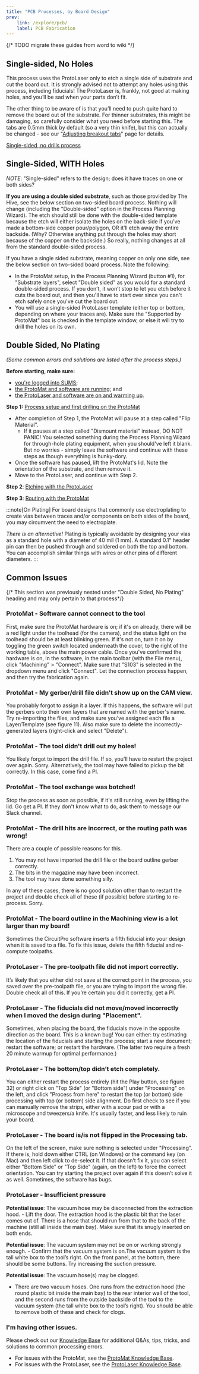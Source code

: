 ```yaml
---
title: "PCB Processes, by Board Design"
prev:
    link: /explore/pcb/
    label: PCB Fabrication
---
```


{/* TODO migrate these guides from word to wiki */}

## Single-sided, No Holes

This process uses the ProtoLaser only to etch a single side of substrate and cut the board out. It is strongly advised not to attempt any holes using this process, including fiducials! The ProtoLaser is, frankly, not good at making holes, and you’ll be sad when your parts don’t fit.

The other thing to be aware of is that you’ll need to push quite hard to remove the board out of the substrate. For thinner substrates, this might be damaging, so carefully consider what you need before starting this. The tabs are 0.5mm thick by default (so a very thin knife), but this can actually be changed - see our "[Adjusting breakout tabs](/pcb/21-protolaser/#guide-how-to-adjust-the-breakout-tabs-on-the-laser)" page for details.

[Single-sided, no drills process](https://gtvault.sharepoint.com/:w:/s/HiveMakerspace/EZKY7KrKwEFKnTCmCzAEnOEBIVD32Zv7U5zpH8woXEz-Pg?e=e8hKqD)


## Single-Sided, WITH Holes

*NOTE*: "Single-sided" refers to the design; does it have traces on one or both sides?

**If you are using a double sided substrate**, such as those provided by The Hive, see the below section on two-sided board process. Nothing will change (including the "Double-sided" option in the Process Planning Wizard). The etch should still be done with the double-sided template because the etch will either isolate the holes on the back-side if you’ve made a bottom-side copper pour/polygon, OR it’ll etch away the entire backside. (Why? Otherwise anything put through the holes may short because of the copper on the backside.) So really, nothing changes at all from the standard double-sided process.

If you have a single sided substrate, meaning copper on only one side, see the below section on two-sided board process. Note the following:

- In the ProtoMat setup, in the Process Planning Wizard (button #1), for "Substrate layers", select "Double sided" as you would for a standard double-sided process. If you don’t, it won’t stop to let you etch before it cuts the board out, and then you'll have to start over since you can't etch safely once you've cut the board out.
- You will use a single-sided ProtoLaser template (either top or bottom, depending on where your traces are). Make sure the "Supported by ProtoMat" box is checked in the template window, or else it will try to drill the holes on its own.


## Double Sided, No Plating

*(Some common errors and solutions are listed after the process steps.)*

**Before starting, make sure:**

- [you're logged into SUMS](https://gtvault.sharepoint.com/:w:/s/HiveMakerspace/EVBq41QPV51FvAhi3I_zkAUBqOHfQh_ylA_ddHQ4ZyzPGA?e=cO0su7);
- [the ProtoMat and software are running](https://gtvault.sharepoint.com/:w:/s/HiveMakerspace/EY2LyqOt_o9Pr8JPhp6u26cBxRIilQx5lEn7qFY9cZ2SoA?e=nH5y1X); and
- [the ProtoLaser and software are on and warming up](https://gtvault.sharepoint.com/:w:/s/HiveMakerspace/EbBDlXvWlSVItrI0YtYitGoBxD4IAhapi2-ZIFklbZFu_w?e=rjlMci).

**Step 1:** [Process setup and first drilling on the ProtoMat](https://gtvault.sharepoint.com/:w:/s/HiveMakerspace/EVU4FeAXtdBLmLRg28Gp1XkBkJj_OcnjsgNE_SWZ_LaIYg?e=0bBHpq)

- After completion of Step 1, the ProtoMat will pause at a step called "Flip Material".
    - If it pauses at a step called "Dismount material" instead, DO NOT PANIC! You selected something during the Process Planning Wizard for through-hole plating equipment, when you should've left it blank. But no worries - simply leave the software and continue with these steps as though everything is hunky-dory.
- Once the software has paused, lift the ProtoMat's lid. Note the orientation of the substrate, and then remove it.
- Move to the ProtoLaser, and continue with Step 2.

**Step 2**: [Etching with the ProtoLaser](https://gtvault.sharepoint.com/:w:/s/HiveMakerspace/ERfKdS6GbVpJo6k_gJ1MgLgB3VVaU7ckSrJCkb4FGMK1IA?e=1rAYmW)

**Step 3**: [Routing with the ProtoMat](https://gtvault.sharepoint.com/:w:/s/HiveMakerspace/Edjj8jMNM41GlLnyGoimobUBNnqyUsva7KgEmdtWk4Ceow?e=brYMfK)

:::note[On Plating]
For board designs that commonly use electroplating to create vias between traces and/or components on both sides of the board, you may circumvent the need to electroplate.

*There is an alternative!* Plating is typically avoidable by designing your vias as a standard hole with a diameter of 40 mil (1 mm). A standard 0.1" header pin can then be pushed through and soldered on both the top and bottom. You can accomplish similar things with wires or other pins of different diameters.
:::

## Common Issues

{/* This section was previously nested under "Double Sided, No Plating" heading and may only pertain to that process*/}

### ProtoMat - Software cannot connect to the tool

First, make sure the ProtoMat hardware is on; if it's on already, there will be a red light under the toolhead (for the camera), and the status light on the toolhead should be at least blinking green. If it's not on, turn it on by toggling the green switch located underneath the cover, to the right of the working table, above the main power cable. Once you've confirmed the hardware is on, in the software, in the main toolbar (with the File menu), click "Machining" > "Connect". Make sure that "S103" is selected in the dropdown menu and click "Connect". Let the connection process happen, and then try the fabrication again.

### ProtoMat - My gerber/drill file didn’t show up on the CAM view.

You probably forgot to assign it a layer. If this happens, the software will put the gerbers onto their own layers that are named with the gerber's name. Try re-importing the files, and make sure you’ve assigned each file a Layer/Template (see figure 11). Also make sure to delete the incorrectly-generated layers (right-click and select "Delete").

### ProtoMat - The tool didn't drill out my holes!

You likely forgot to import the drill file. If so, you'll have to restart the project over again. Sorry. Alternatively, the tool may have failed to pickup the bit correctly. In this case, come find a PI.

### ProtoMat - The tool exchange was botched!

Stop the process as soon as possible, if it's still running, even by lifting the lid. Go get a PI. If they don't know what to do, ask them to message our Slack channel.

### ProtoMat - The drill hits are incorrect, or the routing path was wrong!

There are a couple of possible reasons for this.

1. You may not have imported the drill file or the board outline gerber correctly.
2. The bits in the magazine may have been incorrect.
3. The tool may have done something silly.

In any of these cases, there is no good solution other than to restart the project and double check all of these (if possible) before starting to re-process. Sorry.

### ProtoMat - The board outline in the Machining view is a lot larger than my board!

Sometimes the CircuitPro software inserts a fifth fiducial into your design when it is saved to a file. To fix this issue, delete the fifth fiducial and re-compute toolpaths.

### ProtoLaser - The pre-toolpath file did not import correctly.

It’s likely that you either did not save at the correct point in the process, you saved over the pre-toolpath file, or you are trying to import the wrong file. Double check all of this. If you’re certain you did it correctly, get a PI.

### ProtoLaser - The fiducials did not move/moved incorrectly when I moved the design during "Placement".

Sometimes, when placing the board, the fiducials move in the opposite direction as the board. This is a known bug! You can either: try estimating the location of the fiducials and starting the process; start a new document; restart the software; or restart the hardware. (The latter two require a fresh 20 minute warmup for optimal performance.)

### ProtoLaser - The bottom/top didn’t etch completely.

You can either restart the process entirely (hit the Play button, see figure 32) or right click on "Top Side" (or "Bottom side") under "Processing" on the left, and click "Process from here" to restart the top (or bottom) side processing with top (or bottom) side alignment. Do first check to see if you can manually remove the strips, either with a scour pad or with a microscope and tweezers/a knife. It's usually faster, and less likely to ruin your board.

### ProtoLaser - The board is/is not flipped in the Processing tab.

On the left of the screen, make sure nothing is selected under "Processing". If there is, hold down either CTRL (on Windows) or the command key (on Mac) and then left click to de-select it. If that doesn’t fix it, you can select either "Bottom Side" or "Top Side" (again, on the left) to force the correct orientation. You can try starting the project over again if this doesn’t solve it as well. Sometimes, the software has bugs.

### ProtoLaser - Insufficient pressure
**Potential issue**: The vacuum hose may be disconnected from the extraction hood.
    - Lift the door. The extraction hood is the plastic bit that the laser comes out of. There is a hose that should run from that to the back of the machine (still all inside the main bay). Make sure that its snugly inserted on both ends.

**Potential issue**: The vacuum system may not be on or working strongly enough.
    - Confirm that the vacuum system is on.The vacuum system is the tall white box to the tool’s right. On the front panel, at the bottom, there should be some buttons. Try increasing the suction pressure.

**Potential issue**: The vacuum hose(s) may be clogged.
- There are two vacuum hoses. One runs from the extraction hood (the round plastic bit inside the main bay) to the rear interior wall of the tool, and the second runs from the outside backside of the tool to the vacuum system (the tall white box to the tool’s right). You should be able to remove both of these and check for clogs.

### I'm having other issues.

Please check out our [Knowledge Base](/explore/pcb) for additional Q&As, tips, tricks, and solutions to common processing errors.

- For issues with the ProtoMat, see the [ProtoMat Knowledge Base](/pcb/20-protomat/).
- For issues with the ProtoLaser, see the [ProtoLaser Knowledge Base](/pcb/21-protolaser/).
